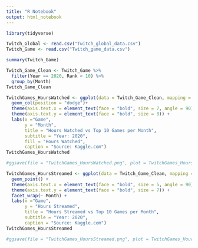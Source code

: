 ```yaml
---
title: "R Notebook"
output: html_notebook
---
```



```r
library(tidyverse)
```

```r
Twitch_Global <- read.csv("Twitch_global_data.csv")
Twitch_Game <- read.csv("Twitch_game_data.csv")
```

```r
summary(Twitch_Game)

Twitch_Game_Clean <- Twitch_Game %>%
  filter(Year == 2020, Rank < 10) %>%
  group_by(Month)
Twitch_Game_Clean
```

```r
TwitchGames_HoursWatched <- ggplot(data = Twitch_Game_Clean, mapping = aes(x = Game, y = Month, fill = Hours_watched))+
  geom_col(position = "dodge")+
  theme(axis.text.x = element_text(face = "bold", size = 7, angle = 90)) +
  theme(axis.text.y = element_text(face = "bold", size = 8)) +
  labs(x ="Game",
       y = "Month",
       title = "Hours Watched vs Top 10 Games per Month",
       subtitle = "Year: 2020",
       fill = "Hours Watched", 
       caption = "Source: Kaggle.com")
TwitchGames_HoursWatched

#ggsave(file = "TwitchGames_HoursWatched.png", plot = TwitchGames_HoursWatched)
```


```r
TwitchGames_HoursStreamed <- ggplot(data = Twitch_Game_Clean, mapping = aes(x = Game, y = Hours_Streamed, color = Month))+
  geom_point() +
  theme(axis.text.x = element_text(face = "bold", size = 5, angle = 90)) +
  theme(axis.text.y = element_text(face = "bold", size = 7)) +
  facet_wrap(~ Month) +
  labs(x ="Game",
       y = "Hours Streamed",
       title = "Hours Streamed vs Top 10 Games per Month",
       subtitle = "Year: 2020",
       caption = "Source: Kaggle.com")
TwitchGames_HoursStreamed

#ggsave(file = "TwitchGames_HoursStreamed.png", plot = TwitchGames_HoursStreamed)
```









